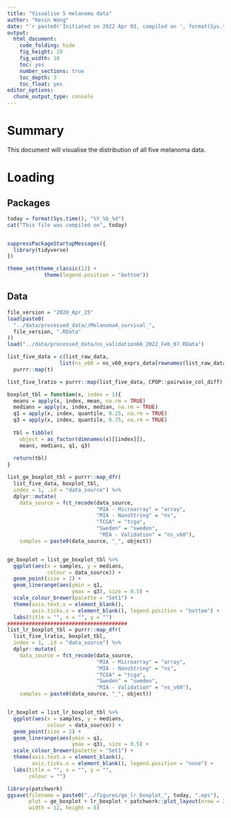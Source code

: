 ```yaml
---
title: "Visualise 5 melanoma data"
author: "Kevin Wang"
date: "`r paste0('Initiated on 2022 Apr 03, compiled on ', format(Sys.time(), '%Y %b %d'))`"
output:
  html_document:
    code_folding: hide
    fig_height: 10
    fig_width: 10
    toc: yes
    number_sections: true
    toc_depth: 3
    toc_float: yes
editor_options: 
  chunk_output_type: console
---
```


# Summary 

This document will visualise the distribution of all five melanoma data. 

# Loading 

## Packages

```r
today = format(Sys.time(), "%Y_%b_%d")
cat("This file was compiled on", today)


suppressPackageStartupMessages({
  library(tidyverse)
})

theme_set(theme_classic(12) +
            theme(legend.position = "bottom"))
```

## Data

```r
file_version = "2020_Apr_25"
load(paste0(
  "../data/processed_data//Melanoma4_survival_",
  file_version, ".RData"
))
load("../data/processed_data/ns_validation60_2022_Feb_07.RData")
```

```r
list_five_data = c(list_raw_data,
                 list(ns_v60 = ns_v60_exprs_data[rownames(list_raw_data$ns),])) %>% 
  purrr::map(t)

list_five_lratio = purrr::map(list_five_data, CPOP::pairwise_col_diff)
```


```r
boxplot_tbl = function(x, index = 1){
  means = apply(x, index, mean, na.rm = TRUE)
  medians = apply(x, index, median, na.rm = TRUE)
  q1 = apply(x, index, quantile, 0.25, na.rm = TRUE)
  q3 = apply(x, index, quantile, 0.75, na.rm = TRUE)
  
  tbl = tibble(
    object = as_factor(dimnames(x)[[index]]),
    means, medians, q1, q3)
  
  return(tbl)
}

list_ge_boxplot_tbl = purrr::map_dfr(
  list_five_data, boxplot_tbl, 
  index = 1, .id = "data_source") %>% 
  dplyr::mutate(
    data_source = fct_recode(data_source, 
                             "MIA - Microarray" = "array",
                             "MIA - NanoString" = "ns",
                             "TCGA" = "tcga",
                             "Sweden" = "sweden",
                              "MIA - Validation" = "ns_v60"),
    samples = paste0(data_source, "_", object))


ge_boxplot = list_ge_boxplot_tbl %>%
  ggplot(aes(x = samples, y = medians,
             colour = data_source)) +
  geom_point(size = 2) +
  geom_linerange(aes(ymin = q1,
                     ymax = q3), size = 0.5) +
  scale_colour_brewer(palette = "Set1") +
  theme(axis.text.x = element_blank(),
        axis.ticks.x = element_blank(), legend.position = "bottom") +
  labs(title = "", x = "", y = "")
#######################################
list_lr_boxplot_tbl = purrr::map_dfr(
  list_five_lratio, boxplot_tbl, 
  index = 1, .id = "data_source") %>% 
  dplyr::mutate(
    data_source = fct_recode(data_source, 
                             "MIA - Microarray" = "array",
                             "MIA - NanoString" = "ns",
                             "TCGA" = "tcga",
                             "Sweden" = "sweden",
                             "MIA - Validation" = "ns_v60"),
    samples = paste0(data_source, "_", object))


lr_boxplot = list_lr_boxplot_tbl %>%
  ggplot(aes(x = samples, y = medians,
             colour = data_source)) +
  geom_point(size = 2) +
  geom_linerange(aes(ymin = q1,
                     ymax = q3), size = 0.5) +
  scale_colour_brewer(palette = "Set1") +
  theme(axis.text.x = element_blank(),
        axis.ticks.x = element_blank(), legend.position = "none") +
  labs(title = "", x = "", y = "",
       colour = "")

library(patchwork)
ggsave(filename = paste0("../figures/ge_lr_boxplot_", today, ".eps"),
       plot = ge_boxplot + lr_boxplot + patchwork::plot_layout(nrow = 2), 
       width = 12, height = 8)
```

